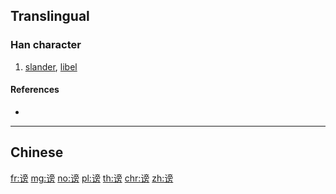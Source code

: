 {{character info/new}}
{{also|謗}}
==Translingual==

===Han character===
{{Han char|rn=149|rad=讠|as=10|sn=12|four=|canj=IVYBS}}

# [[slander]], [[libel]]

====References====
* {{Han ref|kx=1188.181|hdz=64008.050|uh=8C24|ud=35876}}

----

==Chinese==
{{zh-see|謗}}

[[fr:谤]]
[[mg:谤]]
[[no:谤]]
[[pl:谤]]
[[th:谤]]
[[chr:谤]]
[[zh:谤]]